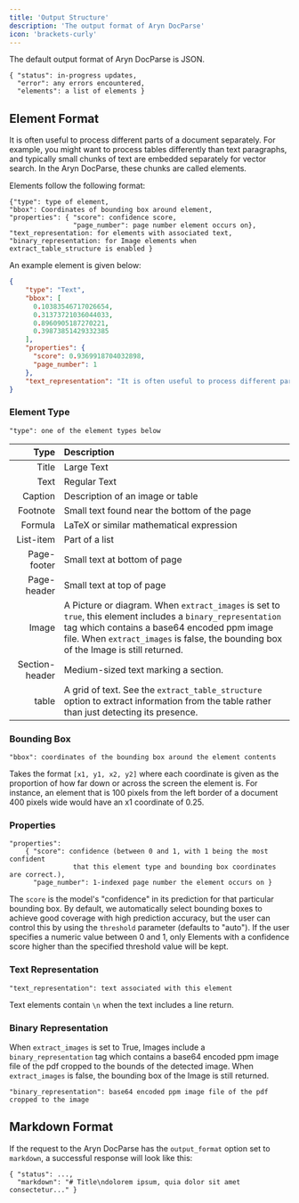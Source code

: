 ```yaml
---
title: 'Output Structure'
description: 'The output format of Aryn DocParse'
icon: 'brackets-curly'
---
```

The default output format of Aryn DocParse is JSON.

```text
{ "status": in-progress updates,
  "error": any errors encountered,
  "elements": a list of elements }
```

## Element Format

It is often useful to process different parts of a document separately. For example, you might want to process tables differently than text paragraphs, and typically small chunks of text are embedded separately for vector search. In the Aryn DocParse, these chunks are called elements.

Elements follow the following format:

```text
{"type": type of element,
"bbox": Coordinates of bounding box around element,
"properties": { "score": confidence score,
                "page_number": page number element occurs on},
"text_representation: for elements with associated text,
"binary_representation: for Image elements when extract_table_structure is enabled }
```

An example element is given below:

```json
{
    "type": "Text",
    "bbox": [
      0.10383546717026654,
      0.31373721036044033,
      0.8960905187270221,
      0.39873851429332385
    ],
    "properties": {
      "score": 0.9369918704032898,
      "page_number": 1
    },
    "text_representation": "It is often useful to process different parts of a document separately. For example you\nmight want to process tables differently than text paragraphs, and typically small chunks\nof text are embedded separately for vector search. In the Aryn DocParse, these\nchunks are called elements.\n"
}
```

### Element Type

```text
"type": one of the element types below
```

|  Type   | Description  |
| ------: | :----------- |
| Title   |  Large Text  |
| Text    | Regular Text | 
| Caption | Description of an image or table |
| Footnote | Small text found near the bottom of the page |
| Formula | LaTeX or similar mathematical expression |
| List-item | Part of a list |
| Page-footer | Small text at bottom of page |
| Page-header | Small text at top of page |
| Image | A Picture or diagram. When `extract_images` is set to `true`, this element includes a `binary_representation` tag which contains a base64 encoded ppm image file. When `extract_images` is false, the bounding box of the Image is still returned. |
| Section-header | Medium-sized text marking a section. |
| table | A grid of text. See the `extract_table_structure` option to extract information from the table rather than just detecting its presence. |

### Bounding Box

```text
"bbox": coordinates of the bounding box around the element contents
```
Takes the format `[x1, y1, x2, y2]` where each coordinate is given as the proportion of how far down or across the screen the element is. For instance, an element that is 100 pixels from the left border of a document 400 pixels wide would have an x1 coordinate of 0.25.

### Properties

```text
"properties":
    { "score": confidence (between 0 and 1, with 1 being the most confident 
                that this element type and bounding box coordinates are correct.),
      "page_number": 1-indexed page number the element occurs on }
```

The `score` is the model's "confidence" in its prediction for that particular bounding box. By default, we automatically select bounding boxes to achieve good coverage with high prediction accuracy, but the user can control this by using the `threshold` parameter (defaults to "auto"). If the user specifies a numeric value between 0 and 1, only Elements with a confidence score higher than the specified threshold value will be kept.

### Text Representation

```text
"text_representation": text associated with this element
```

Text elements contain `\n` when the text includes a line return.

### Binary Representation

When `extract_images` is set to True, Images include a `binary_representation` tag which contains a base64 encoded ppm image file of the pdf cropped to the bounds of the detected image. When `extract_images` is false, the bounding box of the Image is still returned.

```text
"binary_representation": base64 encoded ppm image file of the pdf cropped to the image
```

## Markdown Format

If the request to the Aryn DocParse has the `output_format` option set to `markdown`, a successful response will look like this:

```text
{ "status": ...,
  "markdown": "# Title\ndolorem ipsum, quia dolor sit amet consectetur..." }
```

